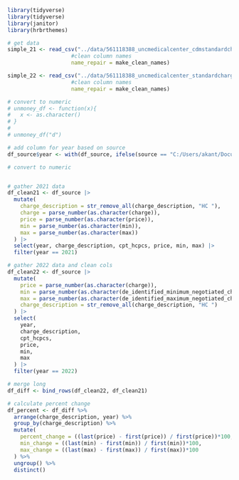 ```r
library(tidyverse)
library(tidyverse)
library(janitor)
library(hrbrthemes)

```

```r
# get data
simple_21 <- read_csv("../data/561118388_uncmedicalcenter_cdmstandardcharges.csv",
                    #clean column names
                    name_repair = make_clean_names)

simple_22 <- read_csv("../data/561118388_uncmedicalcenter_standardcharges_22.csv",,
                    #clean column names
                    name_repair = make_clean_names)

# convert to numeric
# unmoney_df <- function(x){
#   x <- as.character()
# }
# 
# unmoney_df("d")

# add column for year based on source
df_source$year <- with(df_source, ifelse(source == "C:/Users/akant/Documents/unch-charges/data/561118388_uncmedicalcenter_cdmstandardcharges.csv", 2021, 2022))

# convert to numeric


# gather 2021 data
df_clean21 <- df_source |>
  mutate(
    charge_description = str_remove_all(charge_description, "HC "),
    charge = parse_number(as.character(charge)),
    price = parse_number(as.character(price)),
    min = parse_number(as.character(min)),
    max = parse_number(as.character(max))
  ) |>
  select(year, charge_description, cpt_hcpcs, price, min, max) |>
  filter(year == 2021)

# gather 2022 data and clean cols
df_clean22 <- df_source |>
  mutate(
    price = parse_number(as.character(charge)),
    min = parse_number(as.character(de_identified_minimum_negotiated_charge)),
    max = parse_number(as.character(de_identified_maximum_negotiated_charge)),
    charge_description = str_remove_all(charge_description, "HC ")
  ) |>
  select(
    year,
    charge_description,
    cpt_hcpcs,
    price,
    min,
    max
  ) |>
  filter(year == 2022)

# merge long
df_diff <- bind_rows(df_clean22, df_clean21)

# calculate percent change
df_percent <- df_diff %>%
  arrange(charge_description, year) %>%
  group_by(charge_description) %>%
  mutate(
    percent_change = ((last(price) - first(price)) / first(price))*100,
    min_change = ((last(min) - first(min)) / first(min))*100,
    max_change = ((last(max) - first(max)) / first(max))*100
  ) %>%
  ungroup() %>%
  distinct()

```

